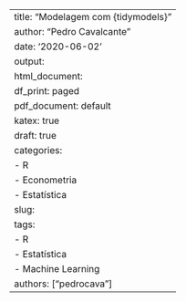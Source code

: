 ---
title: "Modelagem com {tidymodels}"
author: "Pedro Cavalcante"
date: '2020-06-02'
output:
  html_document:
    df_print: paged
  pdf_document: default
katex: true
draft: true
categories:
  - R
  - Econometria
  - Estatística
slug: 
tags:
  - R
  - Estatística
  - Machine Learning
authors: ["pedrocava"]
---